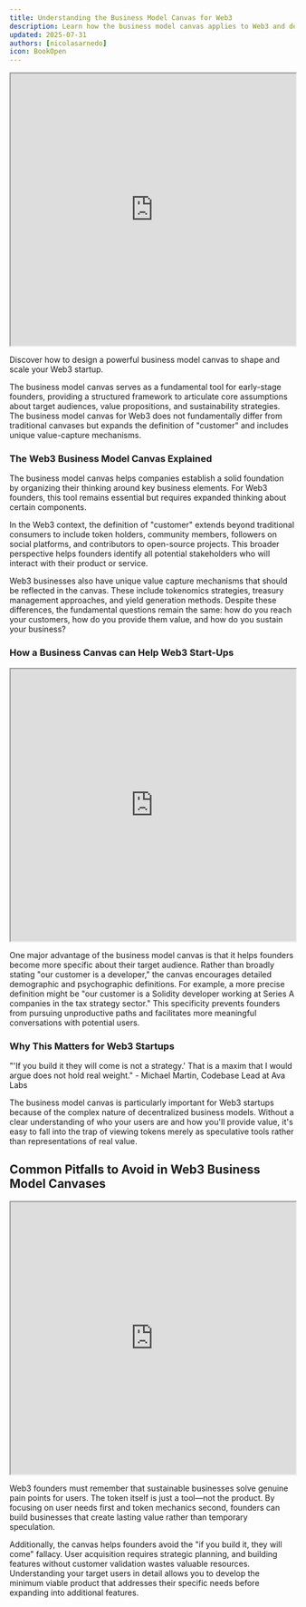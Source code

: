 ```yaml
---
title: Understanding the Business Model Canvas for Web3
description: Learn how the business model canvas applies to Web3 and decentralized projects
updated: 2025-07-31
authors: [nicolasarnedo]
icon: BookOpen
---
```


<div style={{ margin: '2rem 0' }}>
  <iframe 
    src="https://drive.google.com/file/d/1Mq7L0vZC0CPEYf4wOR_lTltdzZo_Ms6_/preview" 
    width="100%" 
    height="480" 
    allow="autoplay"
    style={{ border: 'none', borderRadius: '8px' }}
  ></iframe>
</div> 

Discover how to design a powerful business model canvas to shape and scale your Web3 startup.

The business model canvas serves as a fundamental tool for early-stage founders, providing a structured framework to articulate core assumptions about target audiences, value propositions, and sustainability strategies. The business model canvas for Web3 does not fundamentally differ from traditional canvases but expands the definition of "customer" and includes unique value-capture mechanisms.

### The Web3 Business Model Canvas Explained

The business model canvas helps companies establish a solid foundation by organizing their thinking around key business elements. For Web3 founders, this tool remains essential but requires expanded thinking about certain components.

In the Web3 context, the definition of "customer" extends beyond traditional consumers to include token holders, community members, followers on social platforms, and contributors to open-source projects. This broader perspective helps founders identify all potential stakeholders who will interact with their product or service.

Web3 businesses also have unique value capture mechanisms that should be reflected in the canvas. These include tokenomics strategies, treasury management approaches, and yield generation methods. Despite these differences, the fundamental questions remain the same: how do you reach your customers, how do you provide them value, and how do you sustain your business?

### How a Business Canvas can Help Web3 Start-Ups 

<div style={{ margin: '2rem 0' }}>
  <iframe 
    src="https://drive.google.com/file/d/1sJgxD1Q80Ncr-z9c4w71O7l0SDlPJYBc/preview" 
    width="100%" 
    height="480" 
    allow="autoplay"
    style={{ border: 'none', borderRadius: '8px' }}
  ></iframe>
</div> 

One major advantage of the business model canvas is that it helps founders become more specific about their target audience. Rather than broadly stating "our customer is a developer," the canvas encourages detailed demographic and psychographic definitions. For example, a more precise definition might be "our customer is a Solidity developer working at Series A companies in the tax strategy sector." This specificity prevents founders from pursuing unproductive paths and facilitates more meaningful conversations with potential users.

### Why This Matters for Web3 Startups

<Callout type="quote">
<div style={{ fontSize: '1.1rem'}}>
<span style={{ fontWeight: 'bold' }}>"'If you build it they will come is not a strategy.' That is a maxim that I would argue does not hold real weight."</span> - Michael Martin, Codebase Lead at Ava Labs
</div>
</Callout>

The business model canvas is particularly important for Web3 startups because of the complex nature of decentralized business models. Without a clear understanding of who your users are and how you'll provide value, it's easy to fall into the trap of viewing tokens merely as speculative tools rather than representations of real value.

## Common Pitfalls to Avoid in Web3 Business Model Canvases

<div style={{ margin: '2rem 0' }}>
  <iframe 
    src="https://drive.google.com/file/d/12WyMrBfFxogYc61fqL9i9sO3zeHVeKNT/preview" 
    width="100%" 
    height="480" 
    allow="autoplay"
    style={{ border: 'none', borderRadius: '8px' }}
  ></iframe>
</div> 

Web3 founders must remember that sustainable businesses solve genuine pain points for users. The token itself is just a tool—not the product. By focusing on user needs first and token mechanics second, founders can build businesses that create lasting value rather than temporary speculation.

Additionally, the canvas helps founders avoid the "if you build it, they will come" fallacy. User acquisition requires strategic planning, and building features without customer validation wastes valuable resources. Understanding your target users in detail allows you to develop the minimum viable product that addresses their specific needs before expanding into additional features.
